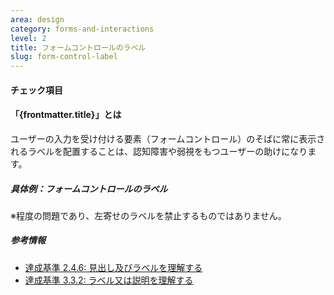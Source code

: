 ```yaml
---
area: design
category: forms-and-interactions
level: 2
title: フォームコントロールのラベル
slug: form-control-label
---
```



#### チェック項目

<Checkpoint title="すべてのフォームコントロールにラベルを設定する" />
<Checkpoint title="フォームコントロールの付近にラベルを表示する" />
<Checkpoint title="ラベルを常に表示する" />

#### 「{frontmatter.title}」とは

ユーザーの入力を受け付ける要素（フォームコントロール）のそばに常に表示されるラベルを配置することは、認知障害や弱視をもつユーザーの助けになります。

##### 具体例：フォームコントロールのラベル

<Cases>
  <Case type="bad" title="プレースホルダーでラベルを代用する"></Case>
  <Case type="bad" title="フォームコントロールとラベルが離れている">
    ※程度の問題であり、左寄せのラベルを禁止するものではありません。
  </Case>
  <Case type="good" title="フォームコントロールの付近にラベルを表示する"></Case>
</Cases>

##### 参考情報

- [達成基準 2.4.6: 見出し及びラベルを理解する](https://waic.jp/translations/WCAG21/Understanding/headings-and-labels.html)
- [達成基準 3.3.2: ラベル又は説明を理解する](https://waic.jp/translations/WCAG21/Understanding/labels-or-instructions.html)
